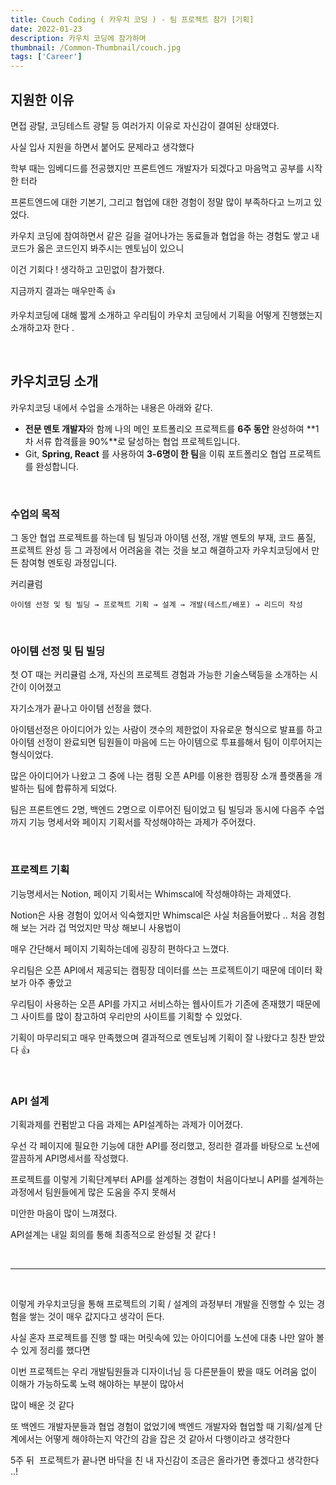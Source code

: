 ```yaml
---
title: Couch Coding ( 카우치 코딩 ) - 팀 프로젝트 참가 [기획]
date: 2022-01-23
description: 카우치 코딩에 참가하며
thumbnail: /Common-Thumbnail/couch.jpg
tags: ['Career']
---
```


## 지원한 이유

면접 광탈, 코딩테스트 광탈 등 여러가지 이유로 자신감이 결여된 상태였다.

사실 입사 지원을 하면서 붙어도 문제라고 생각했다

학부 때는 임베디드를 전공했지만 프론트엔드 개발자가 되겠다고 마음먹고 공부를 시작한 터라

프론트엔드에 대한 기본기, 그리고 협업에 대한 경험이 정말 많이 부족하다고 느끼고 있었다.

카우치 코딩에 참여하면서 같은 길을 걸어나가는 동료들과 협업을 하는 경험도 쌓고 내 코드가 옳은 코드인지 봐주시는 멘토님이 있으니

이건 기회다 ! 생각하고 고민없이 참가했다.

지금까지 결과는 매우만족 👍

카우치코딩에 대해 짧게 소개하고 우리팀이 카우치 코딩에서 기획을 어떻게 진행했는지 소개하고자 한다 .

<br />

## 카우치코딩 소개 

카우치코딩 내에서 수업을 소개하는 내용은 아래와 같다.

- **전문 멘토 개발자**와 함께 나의 메인 포트폴리오 프로젝트를 **6주 동안** 완성하여 **1차 서류 합격률을 90%**로 달성하는 협업 프로젝트입니다.
- Git, **Spring, React** 를 사용하여 **3-6명이 한 팀**을 이뤄 포트폴리오 협업 프로젝트를 완성합니다.

<br />

### 수업의 목적

그 동안 협업 프로젝트를 하는데 팀 빌딩과 아이템 선정, 개발 멘토의 부재, 코드 품질, 프로젝트 완성 등 그 과정에서 어려움을 겪는 것을 보고 해결하고자 카우치코딩에서 만든 참여형 멘토링 과정입니다.

커리큘럼

```shell
아이템 선정 및 팀 빌딩 → 프로젝트 기획 → 설계 → 개발(테스트/배포) → 리드미 작성
```

<br />

### 아이템 선정 및 팀 빌딩

첫 OT 때는 커리큘럼 소개, 자신의 프로젝트 경험과 가능한 기술스택등을 소개하는 시간이 이어졌고

자기소개가 끝나고 아이템 선정을 했다.

아이템선정은 아이디어가 있는 사람이 갯수의 제한없이 자유로운 형식으로 발표를 하고 아이템 선정이 완료되면 팀원들이 마음에 드는 아이템으로 투표를해서 팀이 이루어지는 형식이었다.

많은 아이디어가 나왔고 그 중에 나는 캠핑 오픈 API를 이용한 캠핑장 소개 플랫폼을 개발하는 팀에 합류하게 되었다.

팀은 프론트엔드 2명, 백엔드 2명으로 이루어진 팀이었고 팀 빌딩과 동시에 다음주 수업까지 기능 명세서와 페이지 기획서를 작성해야하는 과제가 주어졌다.

<br />

### 프로젝트 기획

기능명세서는 Notion, 페이지 기획서는 Whimscal에 작성해야하는 과제였다.

Notion은 사용 경험이 있어서 익숙했지만 Whimscal은 사실 처음들어봤다 .. 처음 경험해 보는 거라 겁 먹었지만 막상 해보니 사용법이

매우 간단해서 페이지 기획하는데에 굉장히 편하다고 느꼈다.

우리팀은 오픈 API에서 제공되는 캠핑장 데이터를 쓰는 프로젝트이기 때문에 데이터 확보가 아주 좋았고

우리팀이 사용하는 오픈 API를 가지고 서비스하는 웹사이트가 기존에 존재했기 때문에 그 사이트를 많이 참고하여 우리만의 사이트를 기획할 수 있었다.

기획이 마무리되고 매우 만족했으며 결과적으로 멘토님께 기획이 잘 나왔다고 칭찬 받았다 👍

<br />

### API 설계 

기획과제를 컨펌받고 다음 과제는 API설계하는 과제가 이어졌다.

우선 각 페이지에 필요한 기능에 대한 API를 정리했고, 정리한 결과를 바탕으로 노션에 깔끔하게 API명세서를 작성했다.

프로젝트를 이렇게 기획단계부터 API를 설계하는 경험이 처음이다보니 API를 설계하는 과정에서 팀원들에게 많은 도움을 주지 못해서

미안한 마음이 많이 느껴졌다.

API설계는 내일 회의를 통해 최종적으로 완성될 것 같다 !

<br />

---

<br />

이렇게 카우치코딩을 통해 프로젝트의 기획 / 설계의 과정부터 개발을 진행할 수 있는 경험을 쌓는 것이 매우 값지다고 생각이 든다.

사실 혼자 프로젝트를 진행 할 때는 머릿속에 있는 아이디어를 노션에 대충 나만 알아 볼 수 있게 정리를 했다면

이번 프로젝트는 우리 개발팀원들과 디자이너님 등 다른분들이 봤을 때도 어려움 없이 이해가 가능하도록 노력 해야하는 부분이 많아서

많이 배운 것 같다

또 백엔드 개발자분들과 협업 경험이 없었기에 백엔드 개발자와 협업할 때 기획/설계 단계에서는 어떻게 해야하는지 약간의 감을 잡은 것 같아서 다행이라고 생각한다

5주 뒤  프로젝트가 끝나면 바닥을 친 내 자신감이 조금은 올라가면 좋겠다고 생각한다 ..!
